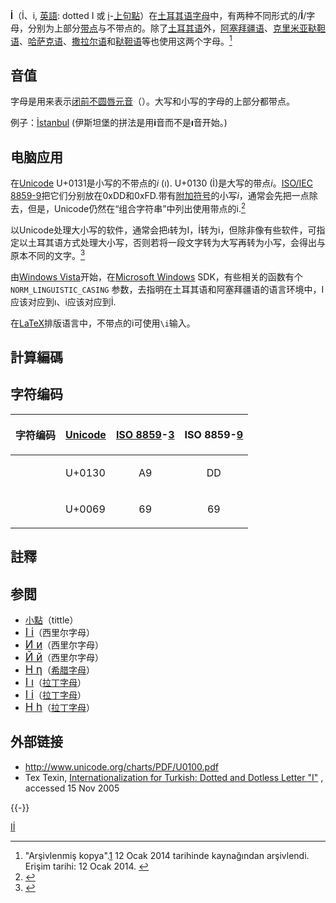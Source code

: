 {{Expand|time=2013-02-16T08:30:28+00:00 }}
{{Infobox grapheme
|name=İ
|letter=İ i
|image=File:Latin letter İi.svg
|imagesize=90px
|script=[[拉丁字母|拉丁字母]]
|type=[[全音素文字|字母]]
|typedesc=ic
|language=[[土耳其語|土耳其語]]
|phonemes=[{{IPAlink|i}}]<br>[{{IPAlink|j}}]<br>[{{IPA|ɪj}}]<br>[{{IPA|əj}}]
|unicode=U+0130, U+0069
|fam1=<hiero>D36</hiero>
|fam2=[[File:Proto-semiticI-01.svg|20px]]
|fam3=[[File:Proto-semiticI-02.svg|20px]]
|fam4=[[Image:Phoenician_yodh.svg|20px]]
|fam5=[[File:Early_Aramaic_character_-_yud.svg|20px]]
|fam6=[[File:Greek_Iota_normal.svg|20px]]
|fam7=[[Iota|Ιι]]
|fam8=[[𐌉|𐌉]]
|fam9=[[I|I i]]
|usageperiod=1928到目前
|sisters=[[I_(無上句點)|I ı]]
|direction=Left-to-Right
}}

'''İ'''（İ、i, [[英語|英語]]: dotted I 或 [[i|i]]-[[點_(附加符號)|上句點]]）在[[土耳其语字母|土耳其语字母]]中，有两种不同形式的/'''İ'''/字母，分别为上部分[[句點_(變音符號)|带点]]与不带点的。除了[[土耳其语|土耳其语]]外，[[阿塞拜疆语|阿塞拜疆语]]、[[克里米亚鞑靼语|克里米亚鞑靼语]]、[[哈萨克语|哈萨克语]]、[[撒拉尔语|撒拉尔语]]和[[鞑靼语|鞑靼语]]等也使用这两个字母。<ref>"Arşivlenmiş kopya".[https://web.archive.org/web/20140112155401/http://www.ekanun.net/1353-sayili-kanun/index.html] 12 Ocak 2014 tarihinde kaynağından arşivlendi. Erişim tarihi: 12 Ocak 2014. {{tr icon}}</ref>

==音值==
{{Unicode|'''İ/i'''}}字母是用来表示[[闭前不圆唇元音|闭前不圆唇元音]]（{{IPA4|i}}）。大写和小写的字母的上部分都带点。

例子：[[伊斯坦堡|İstanbul]] (伊斯坦堡的拼法是用'''i'''音而不是'''ı'''音开始。)

==电脑应用==
在[[Unicode|Unicode]] U+0131是小写的不带点的''i'' (ı). U+0130 (İ)是大写的带点''i''。[[ISO/IEC_8859-9|ISO/IEC 8859-9]]把它们分别放在0xDD和0xFD.带有[[附加符号|附加符号]]的小写''i''，通常会先把一点除去，但是，Unicode仍然在“组合字符串”中列出使用带点的i.<ref>{{Cite mailing list |url=https://unicode.org/mail-arch/unicode-ml/Archives-Old/UML009/0619.html |title=Resolving dotted and dotless "i" |date=September 10, 1997 |mailing-list=unicode@unicode.org |last=Cowan |first=John |access-date=2022-01-20 |archive-date=2021-05-09 |archive-url=https://web.archive.org/web/20210509105217/https://unicode.org/mail-arch/unicode-ml/Archives-Old/UML009/0619.html |dead-url=no }}</ref>

以Unicode处理大小写的软件，通常会把ı转为I，İ转为i，但除非像有些软件，可指定以土耳其语方式处理大小写，否则若将一段文字转为大写再转为小写，会得出与原本不同的文字。<ref>{{Cite mailing list |url=https://unicode.org/mail-arch/unicode-ml/Archives-Old/UML009/0624.html |title=Re: Resolving dotted and dotless "i" |date=September 11, 1997 |mailing-list=unicode@unicode.org |last=Davis |first=Mark |access-date=2022-01-20 |archive-date=2022-03-14 |archive-url=https://web.archive.org/web/20220314092747/https://unicode.org/mail-arch/unicode-ml/Archives-Old/UML009/0624.html |dead-url=no }}</ref>

由[[Windows_Vista|Windows Vista]]开始，在[[Microsoft_Windows|Microsoft Windows]] SDK，有些相关的函数有个<code>NORM_LINGUISTIC_CASING</code> 参数，去指明在土耳其语和阿塞拜疆语的语言环境中，I应该对应到ı、i应该对应到İ.

在[[LaTeX|LaTeX]]排版语言中，不带点的i可使用<code>\i</code>输入。

==計算編碼==
{{charmap
|0130|name1=拉丁字母大寫<br />I 帶上句點
|0069|name2=拉丁字母小寫<br />I 帶上句點
|map1=[[ISO_8859-9|ISO 8859-9]]|map1char1=DD|map1char2=69
|map2=[[ISO_8859-3|ISO 8859-3]]|map2char1=A9|map2char2=69
}}

==字符编码==
{| class="wikitable"
!字符编码!![[Unicode|Unicode]]!![[ISO/IEC_8859|ISO 8859]]-[[ISO/IEC_8859-3|3]]!!ISO 8859-[[ISO/IEC_8859-9|9]]
|-
|{{Unicode|İ}}||U+0130||style="text-align:center;"|A9||style="text-align:center;"|DD
|-
|{{Unicode|i}}||U+0069||style="text-align:center;"|69||style="text-align:center;"|69
|}

==註釋==
{{reflist|2}}

==参閲==
{{div col|2}}
* [[小點|小點]]（tittle）
* <span lang="ru" style="font-size:120%;">[[І|І і]]</span>（西里尔字母）
* <span lang="ru" style="font-size:120%;">[[И|И и]]</span>（西里尔字母）
* <span lang="ru" style="font-size:120%;">[[Й|Й й]]</span>（西里尔字母）
* <span lang="el" style="font-size:120%;">[[Η|Η η]]</span>（[[希腊字母|希腊字母]]）
* <span lang="en" style="font-size:120%;">[[I_(無上句點)|I ı]]</span>（[[拉丁字母|拉丁字母]]）
* <span lang="en" style="font-size:120%;">[[İ|I i]]</span>（[[拉丁字母|拉丁字母]]）
* <span lang="en" style="font-size:120%;">[[H|H h]]</span>（[[拉丁字母|拉丁字母]]）
{{div col end}}

==外部链接==
*http://www.unicode.org/charts/PDF/U0100.pdf {{Wayback|url=http://www.unicode.org/charts/PDF/U0100.pdf |date=20161106223741 }}
*Tex Texin, [http://www.i18nguy.com/unicode/turkish-i18n.html Internationalization for Turkish: Dotted and Dotless Letter "I"] {{Wayback|url=http://www.i18nguy.com/unicode/turkish-i18n.html |date=20220326141310 }}, accessed 15 Nov 2005
{{-}}
{{Alphabet lang|tr|az|slr|tt latn}}
{{Latin alphabet|state=collapsed}}

[[Category:衍生拉丁字母|Iİ]]